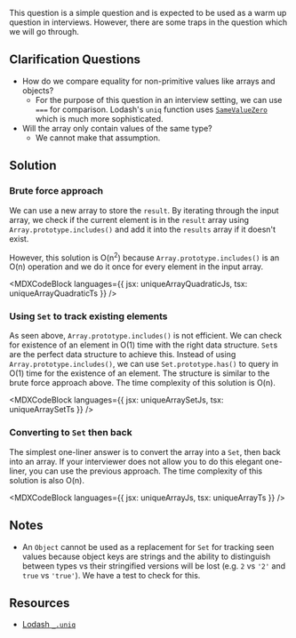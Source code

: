 

This question is a simple question and is expected to be used as a warm up question in interviews. However, there are some traps in the question which we will go through.

## Clarification Questions

- How do we compare equality for non-primitive values like arrays and objects?
  - For the purpose of this question in an interview setting, we can use `===` for comparison. Lodash's `uniq` function uses [`SameValueZero`](https://262.ecma-international.org/7.0/#sec-samevaluezero) which is much more sophisticated.
- Will the array only contain values of the same type?
  - We cannot make that assumption.

## Solution

### Brute force approach

We can use a new array to store the `result`. By iterating through the input array, we check if the current element is in the `result` array using `Array.prototype.includes()` and add it into the `results` array if it doesn't exist.

However, this solution is O(n<sup>2</sup>) because `Array.prototype.includes()` is an O(n) operation and we do it once for every element in the input array.

<MDXCodeBlock
  languages={{ jsx: uniqueArrayQuadraticJs, tsx: uniqueArrayQuadraticTs }}
/>

### Using `Set` to track existing elements

As seen above, `Array.prototype.includes()` is not efficient. We can check for existence of an element in O(1) time with the right data structure. `Set`s are the perfect data structure to achieve this. Instead of using `Array.prototype.includes()`, we can use `Set.prototype.has()` to query in O(1) time for the existence of an element. The structure is similar to the brute force approach above. The time complexity of this solution is O(n).

<MDXCodeBlock languages={{ jsx: uniqueArraySetJs, tsx: uniqueArraySetTs }} />

### Converting to `Set` then back

The simplest one-liner answer is to convert the array into a `Set`, then back into an array. If your interviewer does not allow you to do this elegant one-liner, you can use the previous approach. The time complexity of this solution is also O(n).

<MDXCodeBlock languages={{ jsx: uniqueArrayJs, tsx: uniqueArrayTs }} />

## Notes

- An `Object` cannot be used as a replacement for `Set` for tracking seen values because object keys are strings and the ability to distinguish between types vs their stringified versions will be lost (e.g. `2` vs `'2'` and `true` vs `'true'`). We have a test to check for this.

## Resources

- [Lodash `_.uniq`](https://lodash.com/docs/4.17.15#uniq)
